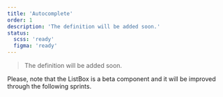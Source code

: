 ```yaml
---
title: 'Autocomplete'
order: 1
description: 'The definition will be added soon.'
status:
  scss: 'ready'
  figma: 'ready'
---
```


> The definition will be added soon.

<Highlight type="warning" title="Work in progress">
  Please, note that the ListBox is a beta component and it will be improved
  through the following sprints.
</Highlight>

<Story id="form-autocomplete--default" height="360" />
